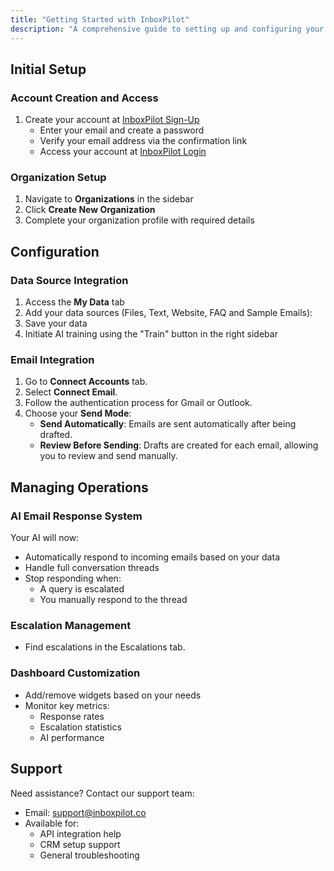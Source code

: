 ```yaml
---
title: "Getting Started with InboxPilot"
description: "A comprehensive guide to setting up and configuring your InboxPilot email bot"
---
```


## Initial Setup

### Account Creation and Access
1. Create your account at [InboxPilot Sign-Up](https://inboxpilot.co/signup)
   - Enter your email and create a password
   - Verify your email address via the confirmation link
   - Access your account at [InboxPilot Login](https://inboxpilot.co/login)

### Organization Setup
1. Navigate to **Organizations** in the sidebar
2. Click **Create New Organization**
3. Complete your organization profile with required details

## Configuration

### Data Source Integration
1. Access the **My Data** tab
2. Add your data sources (Files, Text, Website, FAQ and Sample Emails):
3. Save your data
3. Initiate AI training using the "Train" button in the right sidebar

### Email Integration
1. Go to **Connect Accounts** tab.  
2. Select **Connect Email**.  
3. Follow the authentication process for Gmail or Outlook.  
4. Choose your **Send Mode**:  
   - **Send Automatically**: Emails are sent automatically after being drafted.  
   - **Review Before Sending**: Drafts are created for each email, allowing you to review and send manually.
   
## Managing Operations

### AI Email Response System
Your AI will now:
- Automatically respond to incoming emails based on your data
- Handle full conversation threads
- Stop responding when:
  - A query is escalated
  - You manually respond to the thread

### Escalation Management
- Find escalations in the Escalations tab.

### Dashboard Customization
- Add/remove widgets based on your needs
- Monitor key metrics:
  - Response rates
  - Escalation statistics
  - AI performance

## Support

Need assistance? Contact our support team:
- Email: [support@inboxpilot.co](mailto:support@inboxpilot.co)
- Available for:
  - API integration help
  - CRM setup support
  - General troubleshooting